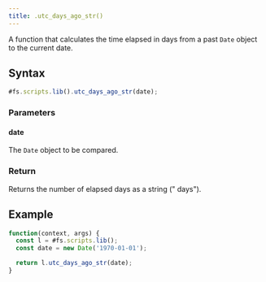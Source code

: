 ```yaml
---
title: .utc_days_ago_str()
---
```


A function that calculates the time elapsed in days from a past `Date` object to the current date.

## Syntax

```js
#fs.scripts.lib().utc_days_ago_str(date);
```

### Parameters

#### date

The `Date` object to be compared.

### Return

Returns the number of elapsed days as a string ("<x> days").

## Example

```js
function(context, args) {
  const l = #fs.scripts.lib();
  const date = new Date('1970-01-01');

  return l.utc_days_ago_str(date);
}
```
